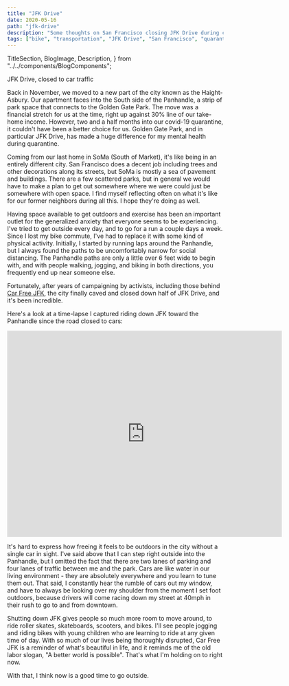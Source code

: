 ```yaml
---
title: "JFK Drive"
date: 2020-05-16
path: "jfk-drive"
description: "Some thoughts on San Francisco closing JFK Drive during coronavirus"
tags: ["bike", "transportation", "JFK Drive", "San Francisco", "quarantine", "coronavirus"]
---
```


  TitleSection,
  BlogImage,
  Description,
} from "../../components/BlogComponents";

<BlogImage src={jfkDrive}>JFK Drive, closed to car traffic</BlogImage>

Back in November, we moved to a new part of the city known as the Haight-Asbury. Our apartment faces into the South side of the Panhandle, a strip of park space that connects to the Golden Gate Park. The move was a financial stretch for us at the time, right up against 30% line of our take-home income. However, two and a half months into our covid-19 quarantine, it couldn't have been a better choice for us. Golden Gate Park, and in particular JFK Drive, has made a huge difference for my mental health during quarantine.

Coming from our last home in SoMa (South of Market), it's like being in an entirely different city. San Francisco does a decent job including trees and other decorations along its streets, but SoMa is mostly a sea of pavement and buildings. There are a few scattered parks, but in general we would have to make a plan to get out somewhere where we were could just be somewhere with open space. I find myself reflecting often on what it's like for our former neighbors during all this. I hope they're doing as well.

Having space available to get outdoors and exercise has been an important outlet for the generalized anxiety that everyone seems to be experiencing. I've tried to get outside every day, and to go for a run a couple days a week. Since I lost my bike commute, I've had to replace it with some kind of physical activity. Initially, I started by running laps around the Panhandle, but I always found the paths to be uncomfortably narrow for social distancing. The Panhandle paths are only a little over 6 feet wide to begin with, and with people walking, jogging, and biking in both directions, you frequently end up near someone else.

Fortunately, after years of campaigning by activists, including those behind [Car Free JFK](https://carfreejfk.weebly.com/), the city finally caved and closed down half of JFK Drive, and it's been incredible.

Here's a look at a time-lapse I captured riding down JFK toward the Panhandle since the road closed to cars:

<iframe
  src="https://player.vimeo.com/video/419386663"
  width="640"
  height="480"
  frameborder="0"
  allow="autoplay; fullscreen"
  allowFullscreen
  style={{maxWidth: "100%"}}
></iframe>

It's hard to express how freeing it feels to be outdoors in the city without a single car in sight. I've said above that I can step right outside into the Panhandle, but I omitted the fact that there are two lanes of parking and four lanes of traffic between me and the park. Cars are like water in our living environment - they are absolutely everywhere and you learn to tune them out. That said, I constantly hear the rumble of cars out my window, and have to always be looking over my shoulder from the moment I set foot outdoors, because drivers will come racing down my street at 40mph in their rush to go to and from downtown.

Shutting down JFK gives people so much more room to move around, to ride roller skates, skateboards, scooters, and bikes. I'll see people jogging and riding bikes with young children who are learning to ride at any given time of day. With so much of our lives being thoroughly disrupted, Car Free JFK is a reminder of what's beautiful in life, and it reminds me of the old labor slogan, "A better world is possible". That's what I'm holding on to right now.

With that, I think now is a good time to go outside.
